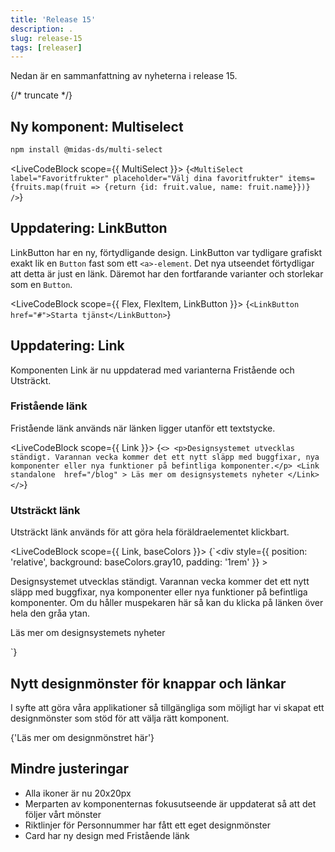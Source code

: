 ```yaml
---
title: 'Release 15'
description: .
slug: release-15
tags: [releaser]
---
```



Nedan är en sammanfattning av nyheterna i release 15.

{/* truncate */}

## Ny komponent: Multiselect

```bash npm2yarn
npm install @midas-ds/multi-select
```

<LiveCodeBlock scope={{ MultiSelect }}>
  {`<MultiSelect
      label="Favoritfrukter"
      placeholder="Välj dina favoritfrukter"
      items={fruits.map(fruit => {return {id: fruit.value, name: fruit.name}})}
/>`}
</LiveCodeBlock>

## Uppdatering: LinkButton

LinkButton har en ny, förtydligande design. LinkButton var tydligare grafiskt exakt lik en `Button` fast som ett `<a>-element`. Det nya utseendet förtydligar att detta är just en länk. Däremot har den fortfarande varianter och storlekar som en `Button`.

<LiveCodeBlock scope={{ Flex, FlexItem, LinkButton }}>
  {`<LinkButton href="#">Starta tjänst</LinkButton>`}
</LiveCodeBlock>

## Uppdatering: Link

Komponenten <Link href='/components/link'>Link</Link> är nu uppdaterad med varianterna Fristående och Utsträckt.

### Fristående länk

Fristående länk används när länken ligger utanför ett textstycke.

<LiveCodeBlock scope={{ Link }}>
  {`<>
    <p>Designsystemet utvecklas ständigt. Varannan vecka kommer det ett nytt släpp med buggfixar, nya komponenter eller nya funktioner på befintliga komponenter.</p>
    <Link 
        standalone 
        href="/blog"
    >
        Läs mer om designsystemets nyheter
    </Link>
</>`}
</LiveCodeBlock>

### Utsträckt länk

Utsträckt länk används för att göra hela föräldraelementet klickbart.

<LiveCodeBlock scope={{ Link, baseColors }}>
  {`<div 
      style={{
        position: 'relative',
        background: baseColors.gray10,
        padding: '1rem'
      }}
    >
    <p>Designsystemet utvecklas ständigt. Varannan vecka kommer det ett nytt släpp med buggfixar, nya komponenter eller nya funktioner på befintliga komponenter. Om du håller muspekaren här så kan du klicka på länken över hela den gråa ytan.</p>
    <Link 
        standalone 
        stretched
        href="/blog"
    >
        Läs mer om designsystemets nyheter
    </Link>
</div>`}
</LiveCodeBlock>

## Nytt designmönster för knappar och länkar

I syfte att göra våra applikationer så tillgängliga som möjligt har vi skapat ett designmönster som stöd för att välja rätt komponent.

<Link
  standalone
  href='/design-patterns/buttons-and-links'
>
  {'Läs mer om designmönstret här'}
</Link>

## Mindre justeringar

- Alla ikoner är nu 20x20px
- Merparten av komponenternas fokusutseende är uppdaterat så att det följer vårt mönster
- Riktlinjer för <Link href="/design-patterns/personnummer">Personnummer</Link> har fått ett eget designmönster
- <Link href='/components/card'>Card</Link> har ny design med Fristående länk
